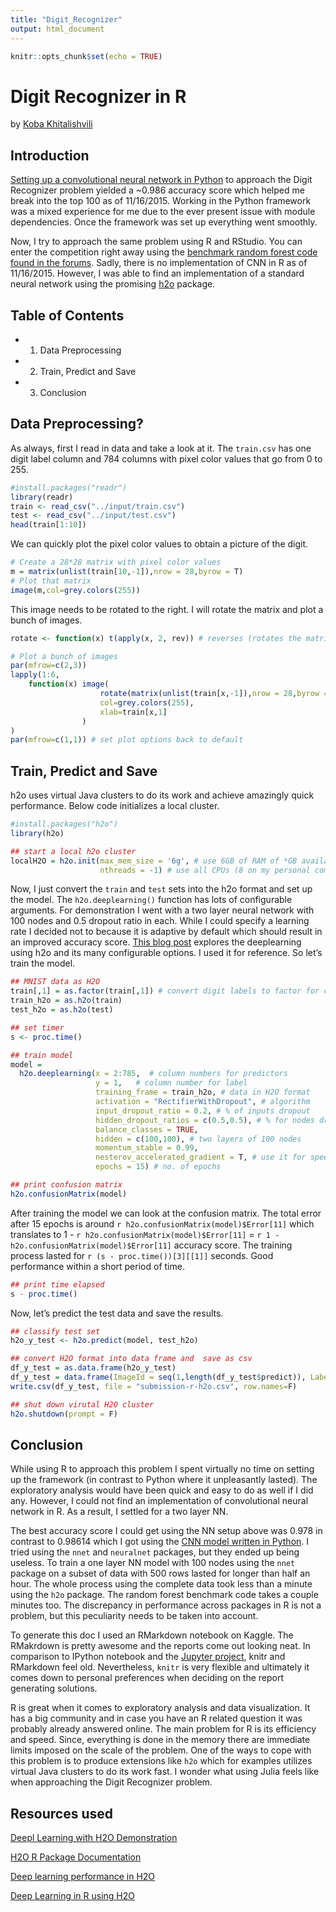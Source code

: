 ```yaml
---
title: "Digit_Recognizer"
output: html_document
---
```


```r
knitr::opts_chunk$set(echo = TRUE)
```

# Digit Recognizer in R
by [Koba Khitalishvili](http://www.kobakhit.com/)

## Introduction
[Setting up a convolutional neural network in Python](https://www.kaggle.com/kobakhit/digit-recognizer/digit-recognizer-in-python-using-cnn) to approach the Digit Recognizer problem yielded a ~0.986 accuracy score which helped me break into the top 100 as of 11/16/2015. Working in the Python framework was a mixed experience for me due to the ever present issue with module dependencies. Once the framework was set up everything went smoothly. 

Now, I try to approach the same problem using R and RStudio. You can enter the competition right away using the [benchmark random forest code found in the forums](https://www.kaggle.com/benhamner/digit-recognizer/random-forest-benchmark). Sadly, there is no implementation of CNN in R as of 11/16/2015. However, I was able to find an implementation of a standard neural network using the promising [h2o](http://h2o.ai/product/) package.

## Table of Contents
- 1. Data Preprocessing
- 2. Train, Predict and Save
- 3. Conclusion

## Data Preprocessing?
As always, first I read in data and take a look at it. The `train.csv` has one digit label column and 784 columns with pixel color values that go from 0 to 255.
```r
#install.packages("readr")
library(readr)
train <- read_csv("../input/train.csv")
test <- read_csv("../input/test.csv")
head(train[1:10])
```

We can quickly plot the pixel color values to obtain a picture of the digit.
```r
# Create a 28*28 matrix with pixel color values
m = matrix(unlist(train[10,-1]),nrow = 28,byrow = T)
# Plot that matrix
image(m,col=grey.colors(255))
```

This image needs to be rotated to the right. I will rotate the matrix and plot a bunch of images.
```r
rotate <- function(x) t(apply(x, 2, rev)) # reverses (rotates the matrix)

# Plot a bunch of images
par(mfrow=c(2,3))
lapply(1:6, 
    function(x) image(
                    rotate(matrix(unlist(train[x,-1]),nrow = 28,byrow = T)),
                    col=grey.colors(255),
                    xlab=train[x,1]
                )
)
par(mfrow=c(1,1)) # set plot options back to default
```

## Train, Predict and Save
h2o uses virtual Java clusters to do its work and achieve amazingly quick performance. Below code initializes a local cluster.

```r
#install.packages("h2o")
library(h2o)

## start a local h2o cluster
localH2O = h2o.init(max_mem_size = '6g', # use 6GB of RAM of *GB available
                    nthreads = -1) # use all CPUs (8 on my personal computer :3)
```

Now, I just convert the `train` and `test` sets into the h2o format and set up the model. The `h2o.deeplearning()` function has lots of configurable arguments. For demonstration I went with a two layer neural network with 100 nodes and 0.5 dropout ratio in each. While I could specify a learning rate I decided not to because it is adaptive by default which should result in an improved accuracy score. [This blog post](http://h2o.ai/blog/2015/02/deep-learning-performance/) explores the deeplearning using h2o and its many configurable options. I used it for reference. So let's train the model.
```r
## MNIST data as H2O
train[,1] = as.factor(train[,1]) # convert digit labels to factor for classification
train_h2o = as.h2o(train)
test_h2o = as.h2o(test)

## set timer
s <- proc.time()

## train model
model =
  h2o.deeplearning(x = 2:785,  # column numbers for predictors
                   y = 1,   # column number for label
                   training_frame = train_h2o, # data in H2O format
                   activation = "RectifierWithDropout", # algorithm
                   input_dropout_ratio = 0.2, # % of inputs dropout
                   hidden_dropout_ratios = c(0.5,0.5), # % for nodes dropout
                   balance_classes = TRUE, 
                   hidden = c(100,100), # two layers of 100 nodes
                   momentum_stable = 0.99,
                   nesterov_accelerated_gradient = T, # use it for speed
                   epochs = 15) # no. of epochs

## print confusion matrix
h2o.confusionMatrix(model)
```

After training the model we can look at the confusion matrix. The total error after 15 epochs is around `r h2o.confusionMatrix(model)$Error[11]` which translates to 1 - `r h2o.confusionMatrix(model)$Error[11]` = `r 1 - h2o.confusionMatrix(model)$Error[11]` accuracy score. The training process lasted for `r (s - proc.time())[3][[1]]` seconds. Good performance within a short period of time. 

```r
## print time elapsed
s - proc.time()
```

Now, let's predict the test data and save the results.

```r
## classify test set
h2o_y_test <- h2o.predict(model, test_h2o)

## convert H2O format into data frame and  save as csv
df_y_test = as.data.frame(h2o_y_test)
df_y_test = data.frame(ImageId = seq(1,length(df_y_test$predict)), Label = df_y_test$predict)
write.csv(df_y_test, file = "submission-r-h2o.csv", row.names=F)

## shut down virutal H2O cluster
h2o.shutdown(prompt = F)
```

## Conclusion
While using R to approach this problem I spent virtually no time on setting up the framework (in contrast to Python where it unpleasantly lasted). The exploratory analysis would have been quick and easy to do as well if I did any. However, I could not find an implementation of convolutional neural network in R. As a result, I settled for a two layer NN. 

The best accuracy score I could get using the NN setup above was 0.978 in contrast to 0.98614 which I got using the [CNN model written in Python](https://www.kaggle.com/kobakhit/digit-recognizer/digit-recognizer-in-python-using-cnn). I tried using the `nnet` and `neuralnet` packages, but they ended up being useless. To train a one layer NN model with 100 nodes using the `nnet` package on a subset of data with 500 rows lasted for longer than half an hour. The whole process using the complete data took less than a minute using the `h2o` package. The random forest benchmark code takes a couple minutes too. The discrepancy in performance across packages in R is not a problem, but this peculiarity needs to be taken into account.

To generate this doc I used an RMarkdown notebook on Kaggle. The RMakrdown is pretty awesome and the reports come out looking neat. In comparison to IPython notebook and the [Jupyter project](http://jupyter.org/), knitr and RMarkdown feel old. Nevertheless, `knitr` is very flexible and ultimately it comes down to personal preferences when deciding on the report generating solutions.

R is great when it comes to exploratory analysis and data visualization. It has a big community and in case you have an R related question it was probably already answered online. The main problem for R is its efficiency and speed. Since, everything is done in the memory there are immediate limits imposed on the scale of the problem. One of the ways to cope with this problem is to produce extensions like `h2o` which for examples utilizes virtual Java clusters to do its work fast. I wonder what using Julia feels like when approaching the Digit Recognizer problem.

## Resources used
[Deepl Learning with H2O Demonstration](http://h2o-release.s3.amazonaws.com/h2o/rel-tibshirani/3/docs-website/h2o-docs/booklets/DeepLearning_Vignette.pdf)

[H2O R Package Documentation](http://h2o-release.s3.amazonaws.com/h2o/rel-tibshirani/3/docs-website/h2o-r/h2o_package.pdf)

[Deep learning performance in H2O](http://h2o.ai/blog/2015/02/deep-learning-performance/)

[Deep Learning in R using H2O](http://didericksen.github.io/deeplearning-r-h2o/)